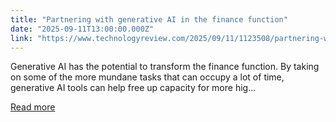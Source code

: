 ```yaml
---
title: "Partnering with generative AI in the finance function"
date: "2025-09-11T13:00:00.000Z"
link: "https://www.technologyreview.com/2025/09/11/1123508/partnering-with-generative-ai-in-the-finance-function/"
---
```


Generative AI has the potential to transform the finance function. By taking on some of the more mundane tasks that can occupy a lot of time, generative AI tools can help free up capacity for more hig...

[Read more](https://www.technologyreview.com/2025/09/11/1123508/partnering-with-generative-ai-in-the-finance-function/)
